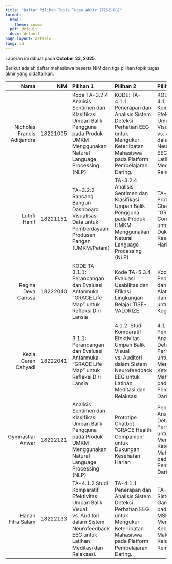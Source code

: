 ```yaml
---
title: "Daftar Pilihan Topik Tugas Akhir (TISE-RG)"
format:
  html:
    theme: cosmo
  pdf: default
  docx: default
page-layout: article
lang: id
---
```


Laporan ini dibuat pada **October 23, 2025**.

Berikut adalah daftar mahasiswa beserta NIM dan tiga pilihan topik tugas akhir yang didaftarkan.

| Nama | NIM | Pilihan 1 | Pilihan 2 | Pilihan 3 |
|-----------:|-----------:|:---------------|:---------------|:----------------|
| Nicholas Francis Aditjandra | 18221005 | Kode TA-3.2.4 Analisis Sentimen dan Klasifikasi Umpan Balik Pengguna pada Produk UMKM Menggunakan Natural Language Processing (NLP) | KODE: TA-4.1.1 Penerapan dan Analisis Sistem Deteksi Perhatian EEG untuk Mengukur Keterlibatan Mahasiswa pada Platform Pembelajaran Daring. | KODE: TA-4.1.2 Studi Komparatif Efektivitas Umpan Balik Visual vs. Auditori dalam Sistem Neurofeedback EEG untuk Latihan Meditasi dan Relaksasi. |
| Luthfi Hanif | 18221151 | TA-3.2.2 Rancang Bangun Dashboard Visualisasi Data untuk Pemberdayaan Produsen Pangan (UMKM/Petani) | TA-3.2.4 Analisis Sentimen dan Klasifikasi Umpan Balik Pengguna pada Produk UMKM Menggunakan Natural Language Processing (NLP) | TA-3.1.4 Prototipe Chatbot “GRACE Health Companion” untuk Dukungan Kesehatan Harian |
| Regina Deva Carissa | 18222040 | KODE TA-3.1.1: Perancangan dan Evaluasi Antarmuka “GRACE Life Map” untuk Refleksi Diri Lansia | Kode TA-5.3.4 Evaluasi Usabilitas dan Efikasi Lingkungan Belajar TISE-VALORIZE | Kode TA-5.3.2 Pengembangan dan Validasi Alat Penilaian dan Rubrik untuk Peta Kognitif Formal |
| Kezia Caren Cahyadi | 18222041 | 3.1.1: Perancangan dan Evaluasi Antarmuka "GRACE Life Map" untuk Refleksi Diri Lansia | 4.1.2: Studi Komparatif Efektivitas Umpan Balik Visual vs. Auditori dalam Sistem Neurofeedback EEG untuk Latihan Meditasi dan Relaksasi | 4.1.1: Penerapan dan Analisis Sistem Deteksi Perhatian EEG untuk Mengukur Keterlibatan Mahasiswa pada Platform Pembelajaran Daring |
| Gymnastiar Anwar | 18222121 | Analisis Sentimen dan Klasifikasi Umpan Balik Pengguna pada Produk UMKM Menggunakan Natural Language Processing (NLP) | Prototipe Chatbot “GRACE Health Companion” untuk Dukungan Kesehatan Harian | Penerapan dan Analisis Sistem Deteksi Perhatian EEG untuk Mengukur Keterlibatan Mahasiswa pada Platform Pembelajaran Daring. |
| Hanan Fitra Salam | 18222133 | TA-4.1.2 Studi Komparatif Efektivitas Umpan Balik Visual vs. Auditori dalam Sistem Neurofeedback EEG untuk Latihan Meditasi dan Relaksasi. | TA-4.1.1 Penerapan dan Analisis Sistem Deteksi Perhatian EEG untuk Mengukur Keterlibatan Mahasiswa pada Platform Pembelajaran Daring. | TA-3.2.3 Sistem Gamifikasi pada Aplikasi MSRS untuk Mendorong Kebiasaan Makan Sehat di Kalangan Remaja |